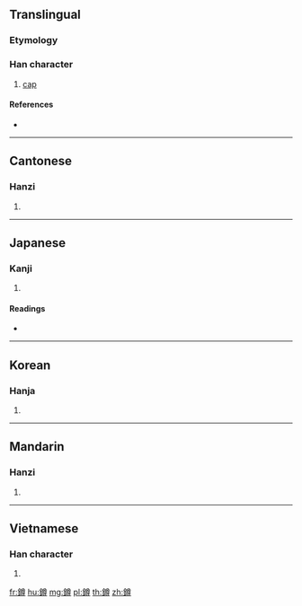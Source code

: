 {{character info/new}}
==Translingual==

===Etymology===
{{Han compound|金|尊|c1=s|t1=metal|c2=p|ls=psc}}

===Han character===
{{Han char|rn=167|rad=金|as=12|sn=20|four=88146|canj=CTWI}}

# [[cap]]

====References====
* {{Han ref|kx=1322.060|dkj=40885|dj=1822.010|hdz=64259.020|uh=940F|ud=37903|bh=F4EB|bd=62699}}

----

==Cantonese==

===Hanzi===
{{yue-hanzi|jyut=|y=jyun3}}

# {{defn|lang=yue|sort=金12}}

----

==Japanese==

===Kanji===
{{ja-kanji|grade=|rs=金12}}

# {{defn|lang=ja|sort=金12}}

====Readings====
* {{ja-readings|on=[[そん]] (son), [[ぞん]] (zon), [[さん]] (san)|kun=[[いしづき]] (ishizuki)|nanori=}}

----

==Korean==

===Hanja===
{{ko-hanja|hangeul=준|eumhun=|rv=jun|mr=chun|y=cwun}}

# {{defn|lang=ko|sort=金12}}

----

==Mandarin==

===Hanzi===
{{cmn-hanzi|pin=[[zūn]] ([[zun1]])|wg=tsun<sup>1</sup>}}

# {{defn|lang=cmn|sort=金12}}

----

==Vietnamese==

===Han character===
{{vi-hantu|[[tỗn]]|rs=金12}}

# {{rfdef|lang=vi}}{{defn|lang=vi|sort=金12}}

[[fr:鐏]]
[[hu:鐏]]
[[mg:鐏]]
[[pl:鐏]]
[[th:鐏]]
[[zh:鐏]]